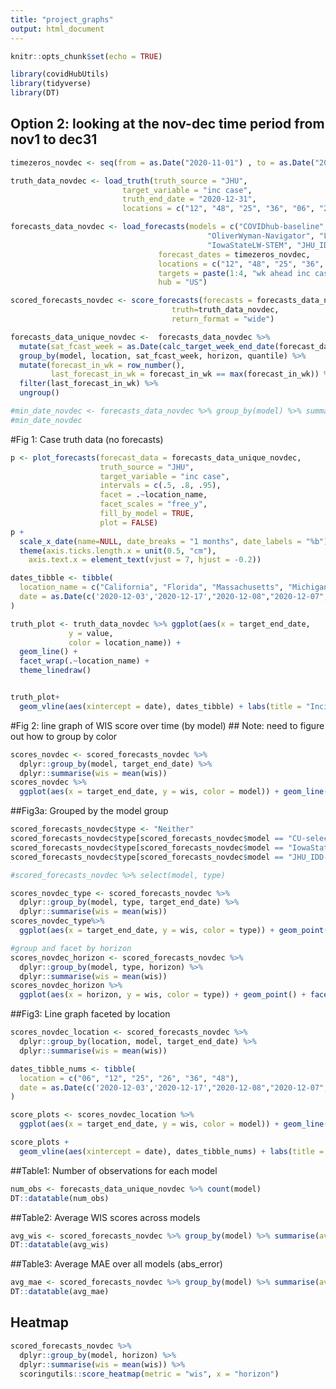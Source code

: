 ```yaml
---
title: "project_graphs"
output: html_document
---
```


```r
knitr::opts_chunk$set(echo = TRUE)
```

```r
library(covidHubUtils)
library(tidyverse)
library(DT)
```

## Option 2: looking at the nov-dec time period from nov1 to dec31
```r
timezeros_novdec <- seq(from = as.Date("2020-11-01") , to = as.Date("2020-12-31"), by="days") 

truth_data_novdec <- load_truth(truth_source = "JHU", 
                         target_variable = "inc case",
                         truth_end_date = "2020-12-31", 
                         locations = c("12", "48", "25", "36", "06", "26"))

forecasts_data_novdec <- load_forecasts(models = c("COVIDhub-baseline", "CU-select", 
                                            "OliverWyman-Navigator", "LANL-GrowthRate",
                                            "IowaStateLW-STEM", "JHU_IDD-CovidSP", "UVA-Ensemble", "JHUAPL-Bucky"), 
                                 forecast_dates = timezeros_novdec,
                                 locations = c("12", "48", "25", "36", "06", "26"), 
                                 targets = paste(1:4, "wk ahead inc case"), 
                                 hub = "US")

scored_forecasts_novdec <- score_forecasts(forecasts = forecasts_data_novdec, 
                                    truth=truth_data_novdec, 
                                    return_format = "wide")

forecasts_data_unique_novdec <-  forecasts_data_novdec %>%
  mutate(sat_fcast_week = as.Date(calc_target_week_end_date(forecast_date, horizon = 0))) %>%
  group_by(model, location, sat_fcast_week, horizon, quantile) %>%
  mutate(forecast_in_wk = row_number(), 
         last_forecast_in_wk = forecast_in_wk == max(forecast_in_wk)) %>% 
  filter(last_forecast_in_wk) %>%
  ungroup()

#min_date_novdec <- forecasts_data_novdec %>% group_by(model) %>% summarise(min_date = min(forecast_date))
#min_date_novdec
```
#Fig 1:  Case truth data (no forecasts)
```r
p <- plot_forecasts(forecast_data = forecasts_data_unique_novdec, 
                    truth_source = "JHU",
                    target_variable = "inc case",  
                    intervals = c(.5, .8, .95),
                    facet = .~location_name,
                    facet_scales = "free_y",
                    fill_by_model = TRUE,
                    plot = FALSE) 
p +
  scale_x_date(name=NULL, date_breaks = "1 months", date_labels = "%b") +
  theme(axis.ticks.length.x = unit(0.5, "cm"),
    axis.text.x = element_text(vjust = 7, hjust = -0.2))
```
```r
dates_tibble <- tibble(
  location_name = c("California", "Florida", "Massachusetts", "Michigan", "New York", "Texas"),
  date = as.Date(c('2020-12-03','2020-12-17',"2020-12-08","2020-12-07","2020-12-11","2020-11-25"))
)

truth_plot <- truth_data_novdec %>% ggplot(aes(x = target_end_date, 
             y = value, 
             color = location_name)) + 
  geom_line() +
  facet_wrap(.~location_name) + 
  theme_linedraw() 


truth_plot+ 
  geom_vline(aes(xintercept = date), dates_tibble) + labs(title = "Incident Cases Truth Data", x = "Date", y = "Incident Cases", color = "Location")
```

#Fig 2: line graph of WIS score over time  (by model)
## Note: need to figure out how to group by color
```r
scores_novdec <- scored_forecasts_novdec %>%
  dplyr::group_by(model, target_end_date) %>% 
  dplyr::summarise(wis = mean(wis)) 
scores_novdec %>% 
  ggplot(aes(x = target_end_date, y = wis, color = model)) + geom_line() + labs(title = "WIS Score by Model", x = "Date", y = "WIS Score", color = "Model")
```

##Fig3a: Grouped by the model group
```r
scored_forecasts_novdec$type <- "Neither"
scored_forecasts_novdec$type[scored_forecasts_novdec$model == "CU-select" | scored_forecasts_novdec$model == "OliverWyman-Navigator" | scored_forecasts_novdec$model == "JHUAPL-Bucky"] <- "Mobility and Social Distancing/NPIs"
scored_forecasts_novdec$type[scored_forecasts_novdec$model == "IowaStateLW-STEM" | scored_forecasts_novdec$model == "UVA-Ensemble"] <- "Only Mobility"
scored_forecasts_novdec$type[scored_forecasts_novdec$model == "JHU_IDD-CovidSP"] <- "Only Social Distancing/NPIs"

#scored_forecasts_novdec %>% select(model, type)

scores_novdec_type <- scored_forecasts_novdec %>%
  dplyr::group_by(model, type, target_end_date) %>% 
  dplyr::summarise(wis = mean(wis)) 
scores_novdec_type%>% 
  ggplot(aes(x = target_end_date, y = wis, color = type)) + geom_point() + labs(title = "WIS Score by Type of Model", x = "Date", y = "WIS Score", color = "Model Type")

#group and facet by horizon
scores_novdec_horizon <- scored_forecasts_novdec %>%
  dplyr::group_by(model, type, horizon) %>% 
  dplyr::summarise(wis = mean(wis)) 
scores_novdec_horizon %>% 
  ggplot(aes(x = horizon, y = wis, color = type)) + geom_point() + facet_wrap(.~horizon) + labs(title = "WIS Score by Type of Model and Horizon", x = "Horizon", y = "WIS Score", color = "Model Type")
```

##Fig3: Line graph faceted by location 
```r
scores_novdec_location <- scored_forecasts_novdec %>%
  dplyr::group_by(location, model, target_end_date) %>% 
  dplyr::summarise(wis = mean(wis)) 

dates_tibble_nums <- tibble(
  location = c("06", "12", "25", "26", "36", "48"),
  date = as.Date(c('2020-12-03','2020-12-17',"2020-12-08","2020-12-07","2020-12-11","2020-11-25"))
)

score_plots <- scores_novdec_location %>% 
  ggplot(aes(x = target_end_date, y = wis, color = model)) + geom_line() + facet_wrap(.~location) + theme_linedraw()

score_plots + 
  geom_vline(aes(xintercept = date), dates_tibble_nums) + labs(title = "WIS Scores by State and Model", x = "Date", y = "WIS Score", color = "Model") 
```

##Table1: Number of observations for each model
```r
num_obs <- forecasts_data_unique_novdec %>% count(model)
DT::datatable(num_obs)
```


##Table2: Average WIS scores across models 
```r
avg_wis <- scored_forecasts_novdec %>% group_by(model) %>% summarise(avg = mean(wis))
DT::datatable(avg_wis)
```


##Table3: Average MAE over all models (abs_error)
```r
avg_mae <- scored_forecasts_novdec %>% group_by(model) %>% summarise(avg = mean(abs_error))
DT::datatable(avg_mae)
```

## Heatmap
```r
scored_forecasts_novdec %>%
  dplyr::group_by(model, horizon) %>%
  dplyr::summarise(wis = mean(wis)) %>%
  scoringutils::score_heatmap(metric = "wis", x = "horizon")
```





